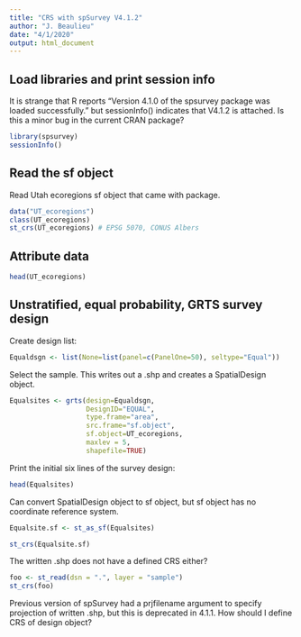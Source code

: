 ```yaml
---
title: "CRS with spSurvey V4.1.2"
author: "J. Beaulieu"
date: "4/1/2020"
output: html_document
---
```


## Load libraries and print session info
It is strange that R reports "Version 4.1.0 of the spsurvey package was loaded successfully." but sessionInfo() indicates that V4.1.2 is attached.  Is this a minor bug in the current CRAN package?
```r
library(spsurvey)
sessionInfo()
```

## Read the sf object

Read Utah ecoregions sf object that came with package.
```r
data("UT_ecoregions")
class(UT_ecoregions)
st_crs(UT_ecoregions) # EPSG 5070, CONUS Albers
```

## Attribute data
```r
head(UT_ecoregions)
```

## Unstratified, equal probability, GRTS survey design

Create design list:
```r
Equaldsgn <- list(None=list(panel=c(PanelOne=50), seltype="Equal"))
```


Select the sample.  This writes out a .shp and creates a SpatialDesign object.
```r
Equalsites <- grts(design=Equaldsgn,
                   DesignID="EQUAL",
                   type.frame="area",
                   src.frame="sf.object",
                   sf.object=UT_ecoregions,
                   maxlev = 5,
                   shapefile=TRUE)
```

Print the initial six lines of the survey design:
```r
head(Equalsites)
```

Can convert SpatialDesign object to sf object, but sf object has no coordinate reference system.
```r
Equalsite.sf <- st_as_sf(Equalsites)

st_crs(Equalsite.sf)
```


The written .shp does not have a defined CRS either?
```r
foo <- st_read(dsn = ".", layer = "sample")
st_crs(foo)
```

Previous version of spSurvey had a prjfilename argument to specify projection of written .shp, but this is deprecated in 4.1.1.  How should I define CRS of design object?


